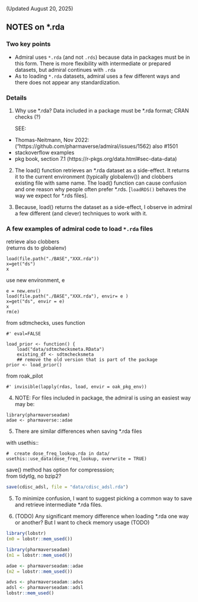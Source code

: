 
(Updated August 20, 2025)

## NOTES on \*.rda

### Two key points
- Admiral uses `*.rda` (and not `.rds`) because data in packages must be in this form.  There is more flexibility with intermediate or prepared datasets, but admiral continues with `.rda` 
- As to loading `*.rda` datasets, admiral uses a few different ways and there does not appear any standardization.


### Details

1. Why use \*.rda?
   Data included in a package must be *.rda format; CRAN checks (?) 
   
   SEE:
- Thomas-Neitmann, Nov 2022: ("https://github.com/pharmaverse/admiral/issues/1562)
  also #1501
- stackoverflow examples 
- pkg book, section 7.1 (https://r-pkgs.org/data.html#sec-data-data)

2. The load() function retrieves an \*.rda dataset as a side-effect.  It returns it to the current environment (typically globalenv()) and clobbers existing file with same name.   The load() function can cause confusion and one reason why people often prefer *.rds. [`loadRDS()`  behaves the way we expect for *.rds files].

3.  Because, load() returns the dataset as a side-effect, I observe in admiral a few different (and clever) techniques to work with it.

### A few  examples of admiral code to load `*.rda` files

retrieve  also clobbers \
(returns ds to globalenv) \
```
load(file.path("./BASE","XXX.rda"))
x=get("ds")
x
```

use new environment, e \
```
e = new.env()
load(file.path("./BASE","XXX.rda"), envir= e ) 
x=get("ds", envir = e)
x
rm(e)
```

from sdtmchecks, uses function \
```
#' eval=FALSE

load_prior <- function() {
    load("data/sdtmchecksmeta.RData")
    existing_df <- sdtmchecksmeta
    ## remove the old version that is part of the package
prior <- load_prior()
```

from roak_pilot
```
#' invisible(lapply(rdas, load, envir = oak_pkg_env))
```


4. NOTE:  For files included in package, the admiral is using an easiest way may be:
```
library(pharmaverseadam)
adae <- pharmaverse::adae
```

5. There are similar differences when saving *.rda files


with usethis::
```
#  create dose_freq_lookup.rda in data/
usethis::use_data(dose_freq_lookup, overwrite = TRUE)
```
save() method has option for compresssion;  
from tidytlg,  no bzip2?
```r
save(cdisc_adsl, file = "data/cdisc_adsl.rda")
```

5. To minimize confusion,  I want to suggest picking a common way to save and retrieve intermediate *.rda files.


6. (TODO) Any significant memory difference when loading *.rda one way or another?
But I want to check memory usage (TODO)
```r
library(lobstr)
(m0 = lobstr::mem_used())

library(pharmaverseadam)
(m1 = lobstr::mem_used())

adae <- pharmaverseadam::adae
(m2 = lobstr::mem_used())

advs <- pharmaverseadam::advs
adsl <- pharmaverseadam::adsl
lobstr::mem_used()
```


